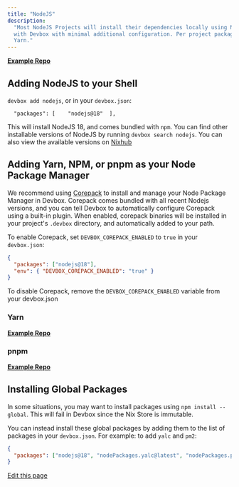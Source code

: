 ```yaml
---
title: "NodeJS"
description:
  "Most NodeJS Projects will install their dependencies locally using NPM or Yarn, and thus can work
  with Devbox with minimal additional configuration. Per project packages can be managed via NPM or
  Yarn."
---
```


[**Example Repo**](https://github.com/jetify-com/devbox/tree/main/examples/development/nodejs)

## Adding NodeJS to your Shell[​](#adding-nodejs-to-your-shell "Direct link to Adding NodeJS to your Shell")

`devbox add nodejs`, or in your `devbox.json`:

```
  "packages": [    "nodejs@18"  ],
```

This will install NodeJS 18, and comes bundled with `npm`. You can find other installable versions
of NodeJS by running `devbox search nodejs`. You can also view the available versions on
[Nixhub](https://www.nixhub.io/packages/nodejs)

## Adding Yarn, NPM, or pnpm as your Node Package Manager[​](#adding-yarn-npm-or-pnpm-as-your-node-package-manager "Direct link to Adding Yarn, NPM, or pnpm as your Node Package Manager")

We recommend using [Corepack](https://github.com/nodejs/corepack/) to install and manage your Node
Package Manager in Devbox. Corepack comes bundled with all recent Nodejs versions, and you can tell
Devbox to automatically configure Corepack using a built-in plugin. When enabled, corepack binaries
will be installed in your project's `.devbox` directory, and automatically added to your path.

To enable Corepack, set `DEVBOX_COREPACK_ENABLED` to `true` in your `devbox.json`:

```json
{
  "packages": ["nodejs@18"],
  "env": { "DEVBOX_COREPACK_ENABLED": "true" }
}
```

To disable Corepack, remove the `DEVBOX_COREPACK_ENABLED` variable from your devbox.json

### Yarn[​](#yarn "Direct link to Yarn")

[**Example Repo**](https://github.com/jetify-com/devbox?folder=examples/development/nodejs/nodejs-yarn)

### pnpm[​](#pnpm "Direct link to pnpm")

[**Example Repo**](https://github.com/jetify-com/devbox?folder=examples/development/nodejs/nodejs-pnpm)

## Installing Global Packages[​](#installing-global-packages "Direct link to Installing Global Packages")

In some situations, you may want to install packages using `npm install --global`. This will fail in
Devbox since the Nix Store is immutable.

You can instead install these global packages by adding them to the list of packages in your
`devbox.json`. For example: to add `yalc` and `pm2`:

```json
{
  "packages": ["nodejs@18", "nodePackages.yalc@latest", "nodePackages.pm2@latest"]
}
```

[Edit this page](https://github.com/jetify-com/devbox/tree/main/docs/app/docs/devbox-examples/languages/nodejs.md)
